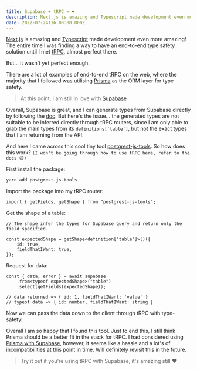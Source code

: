 ```yaml
---
title: Supabase + tRPC = ❤️
description: Next.js is amazing and Typescript made development even more amazing! The entire time i was finding a way to have end-to-end type safety solution until i met tRPC, almost perfect there.
date: 2022-07-24T16:00:00.000Z
---
```


[Next.js](https://nextjs.org/) is amazing and [Typescript](https://www.typescriptlang.org) made development even more amazing! The entire time I was finding a way to have an end-to-end type safety solution until I met [tRPC](https://trpc.io), almost perfect there.

But... it wasn't yet perfect enough.

There are a lot of examples of end-to-end tRPC on the web, where the majority that I followed was utilising [Prisma](https://www.prisma.io) as the ORM layer for type safety.

> At this point, I am still in love with [Supabase](https://supabase.com)

Overall, Supabase is great, and I can generate types from Supabase directly by following the [doc](https://supabase.com/docs/guides/api/generating-types). But here's the issue... the generated types are not suitable to be inferred directly through tRPC routers, since I am only able to grab the main types from its `definitions['table']`, but not the exact types that I am returning from the API.

And here I came across this cool tiny tool [postgrest-js-tools](https://www.npmjs.com/package/postgrest-js-tools). So how does this work? `(I won't be going through how to use tRPC here, refer to the docs 😉)`

First install the package:

```bash
yarn add postgrest-js-tools
```

Import the package into my tRPC router:

```tsx
import { getFields, getShape } from "postgrest-js-tools";
```

Get the shape of a table:

```tsx
// The shape infer the types for Supabase query and return only the field specified.

const expectedShape = getShape<definition["table"]>()({
    id: true,
    fieldThatIWant: true,
});
```

Request for data:

```tsx
const { data, error } = await supabase
    .from<typeof expectedShape>("table")
    .select(getFields(expectedShape));

// data returned => { id: 1, fieldThatIWant: 'value' }
// typeof data => { id: number, fieldThatIWant: string }
```

Now we can pass the data down to the client through tRPC with type-safety!

Overall I am so happy that I found this tool. Just to end this, I still think Prisma should be a better fit in the stack for tRPC. I had considered using [Prisma with Supabase](https://supabase.com/docs/guides/integrations/prisma), however, it seems like a hassle and a lot's of incompatibilities at this point in time. Will definitely revisit this in the future.

> Try it out if you're using tRPC with Supabase, it's amazing still ❤️
